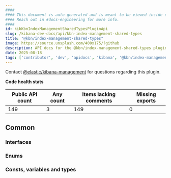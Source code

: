 ```yaml
---
####
#### This document is auto-generated and is meant to be viewed inside our experimental, new docs system.
#### Reach out in #docs-engineering for more info.
####
id: kibKbnIndexManagementSharedTypesPluginApi
slug: /kibana-dev-docs/api/kbn-index-management-shared-types
title: "@kbn/index-management-shared-types"
image: https://source.unsplash.com/400x175/?github
description: API docs for the @kbn/index-management-shared-types plugin
date: 2025-08-18
tags: ['contributor', 'dev', 'apidocs', 'kibana', '@kbn/index-management-shared-types']
---
```




Contact [@elastic/kibana-management](https://github.com/orgs/elastic/teams/kibana-management) for questions regarding this plugin.

**Code health stats**

| Public API count  | Any count | Items lacking comments | Missing exports |
|-------------------|-----------|------------------------|-----------------|
| 149 | 3 | 149 | 0 |

## Common

### Interfaces
<DocDefinitionList data={kbnIndexManagementSharedTypesObj.common.interfaces}/>

### Enums
<DocDefinitionList data={kbnIndexManagementSharedTypesObj.common.enums}/>

### Consts, variables and types
<DocDefinitionList data={kbnIndexManagementSharedTypesObj.common.misc}/>

